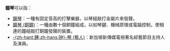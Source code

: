 '''鐘琴'''可以指：
* [[鐘琴|鐘琴]]：一種有固定音高的打擊樂器，以琴槌敲打金屬片來發聲。
* [[鐘琴_(銅鐘)|鐘琴 (銅鐘)]]：一種由數十個銅鐘組成，以如琴鍵、機械原理或電腦控制，使相連的鐘槌敲打銅鐘發聲的裝置。
* [[钟琴_(艺人)|-{zh-hant:鍾;zh-hans:钟}-琴 (藝人)]]：新加坡新傳媒電視著名綜藝節目主持人及演員。

{{disambig|Z鐘|Cat=二字消歧義}}